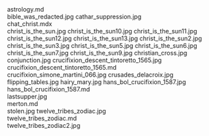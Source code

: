     
<div className="w-full md:max-w-[80rem] float-right italic">
	<MD_astrology_md />
	astrology.md
</div>
<PopImage className="w-full sm:max-w-[50vw] md:max-w-md float-right sm:m-1 sm:ml-4" src={JPG_bible_was_redacted_jpg} width={384} alt="bible_was_redacted.jpg">
	bible_was_redacted.jpg
</PopImage>
<PopImage className="w-full sm:max-w-[50vw] md:max-w-md float-left sm:m-1 sm:mr-4" src={JPG_cathar_suppression_jpg} width={384} alt="cathar_suppression.jpg">
	cathar_suppression.jpg
</PopImage>
<div className="w-full md:max-w-[80rem] float-right italic">
	<MDX_chat_christ_mdx />
	chat_christ.mdx
</div>
<PopImage className="w-full sm:max-w-[50vw] md:max-w-md float-right sm:m-1 sm:ml-4" src={JPG_christ_is_the_sun_jpg} width={384} alt="christ_is_the_sun.jpg">
	christ_is_the_sun.jpg
</PopImage>
<PopImage className="w-full sm:max-w-[50vw] md:max-w-md float-left sm:m-1 sm:mr-4" src={JPG_christ_is_the_sun10_jpg} width={384} alt="christ_is_the_sun10.jpg">
	christ_is_the_sun10.jpg
</PopImage>
<PopImage className="w-full sm:max-w-[50vw] md:max-w-md float-right sm:m-1 sm:ml-4" src={JPG_christ_is_the_sun11_jpg} width={384} alt="christ_is_the_sun11.jpg">
	christ_is_the_sun11.jpg
</PopImage>
<PopImage className="w-full sm:max-w-[50vw] md:max-w-md float-left sm:m-1 sm:mr-4" src={JPG_christ_is_the_sun12_jpg} width={384} alt="christ_is_the_sun12.jpg">
	christ_is_the_sun12.jpg
</PopImage>
<PopImage className="w-full sm:max-w-[50vw] md:max-w-md float-right sm:m-1 sm:ml-4" src={JPG_christ_is_the_sun13_jpg} width={384} alt="christ_is_the_sun13.jpg">
	christ_is_the_sun13.jpg
</PopImage>
<PopImage className="w-full sm:max-w-[50vw] md:max-w-md float-left sm:m-1 sm:mr-4" src={JPG_christ_is_the_sun2_jpg} width={384} alt="christ_is_the_sun2.jpg">
	christ_is_the_sun2.jpg
</PopImage>
<PopImage className="w-full sm:max-w-[50vw] md:max-w-md float-right sm:m-1 sm:ml-4" src={JPG_christ_is_the_sun3_jpg} width={384} alt="christ_is_the_sun3.jpg">
	christ_is_the_sun3.jpg
</PopImage>
<PopImage className="w-full sm:max-w-[50vw] md:max-w-md float-left sm:m-1 sm:mr-4" src={JPG_christ_is_the_sun5_jpg} width={384} alt="christ_is_the_sun5.jpg">
	christ_is_the_sun5.jpg
</PopImage>
<PopImage className="w-full sm:max-w-[50vw] md:max-w-md float-right sm:m-1 sm:ml-4" src={JPG_christ_is_the_sun6_jpg} width={384} alt="christ_is_the_sun6.jpg">
	christ_is_the_sun6.jpg
</PopImage>
<PopImage className="w-full sm:max-w-[50vw] md:max-w-md float-left sm:m-1 sm:mr-4" src={JPG_christ_is_the_sun7_jpg} width={384} alt="christ_is_the_sun7.jpg">
	christ_is_the_sun7.jpg
</PopImage>
<PopImage className="w-full sm:max-w-[50vw] md:max-w-md float-right sm:m-1 sm:ml-4" src={JPG_christ_is_the_sun9_jpg} width={384} alt="christ_is_the_sun9.jpg">
	christ_is_the_sun9.jpg
</PopImage>
<PopImage className="w-full sm:max-w-[50vw] md:max-w-md float-left sm:m-1 sm:mr-4" src={JPG_christian_cross_jpg} width={384} alt="christian_cross.jpg">
	christian_cross.jpg
</PopImage>
<PopImage className="w-full sm:max-w-[50vw] md:max-w-md float-right sm:m-1 sm:ml-4" src={JPG_conjunction_jpg} width={384} alt="conjunction.jpg">
	conjunction.jpg
</PopImage>
<PopImage className="w-full sm:max-w-[50vw] md:max-w-md float-left sm:m-1 sm:mr-4" src={JPG_crucifixion_descent_tintoretto_1565_jpg} width={384} alt="crucifixion_descent_tintoretto_1565.jpg">
	crucifixion_descent_tintoretto_1565.jpg
</PopImage>
<div className="w-full md:max-w-[80rem] float-right italic">
	<MD_crucifixion_descent_tintoretto_1565_md />
	crucifixion_descent_tintoretto_1565.md
</div>
<PopImage className="w-full sm:max-w-[50vw] md:max-w-md float-right sm:m-1 sm:ml-4" src={JPG_crucifixion_simone_martini_066_jpg} width={384} alt="crucifixion_simone_martini_066.jpg">
	crucifixion_simone_martini_066.jpg
</PopImage>
<PopImage className="w-full sm:max-w-[50vw] md:max-w-md float-left sm:m-1 sm:mr-4" src={JPG_crusades_delacroix_jpg} width={384} alt="crusades_delacroix.jpg">
	crusades_delacroix.jpg
</PopImage>
<PopImage className="w-full sm:max-w-[50vw] md:max-w-md float-right sm:m-1 sm:ml-4" src={JPG_flipping_tables_jpg} width={384} alt="flipping_tables.jpg">
	flipping_tables.jpg
</PopImage>
<PopImage className="w-full sm:max-w-[50vw] md:max-w-md float-left sm:m-1 sm:mr-4" src={JPG_hairy_mary_jpg} width={384} alt="hairy_mary.jpg">
	hairy_mary.jpg
</PopImage>
<PopImage className="w-full sm:max-w-[50vw] md:max-w-md float-right sm:m-1 sm:ml-4" src={JPG_hans_bol_crucifixion_1587_jpg} width={384} alt="hans_bol_crucifixion_1587.jpg">
	hans_bol_crucifixion_1587.jpg
</PopImage>
<div className="w-full md:max-w-[80rem] float-right italic">
	<MD_hans_bol_crucifixion_1587_md />
	hans_bol_crucifixion_1587.md
</div>
<PopImage className="w-full sm:max-w-[50vw] md:max-w-md float-left sm:m-1 sm:mr-4" src={JPG_lastsupper_jpg} width={384} alt="lastsupper.jpg">
	lastsupper.jpg
</PopImage>
<div className="w-full md:max-w-[80rem] float-right italic">
	<MD_merton_md />
	merton.md
</div>
<PopImage className="w-full sm:max-w-[50vw] md:max-w-md float-right sm:m-1 sm:ml-4" src={JPG_stolen_jpg} width={384} alt="stolen.jpg">
	stolen.jpg
</PopImage>
<PopImage className="w-full sm:max-w-[50vw] md:max-w-md float-left sm:m-1 sm:mr-4" src={JPG_twelve_tribes_zodiac_jpg} width={384} alt="twelve_tribes_zodiac.jpg">
	twelve_tribes_zodiac.jpg
</PopImage>
<div className="w-full md:max-w-[80rem] float-right italic">
	<MD_twelve_tribes_zodiac_md />
	twelve_tribes_zodiac.md
</div>
<PopImage className="w-full sm:max-w-[50vw] md:max-w-md float-right sm:m-1 sm:ml-4" src={JPG_twelve_tribes_zodiac2_jpg} width={384} alt="twelve_tribes_zodiac2.jpg">
	twelve_tribes_zodiac2.jpg
</PopImage>
